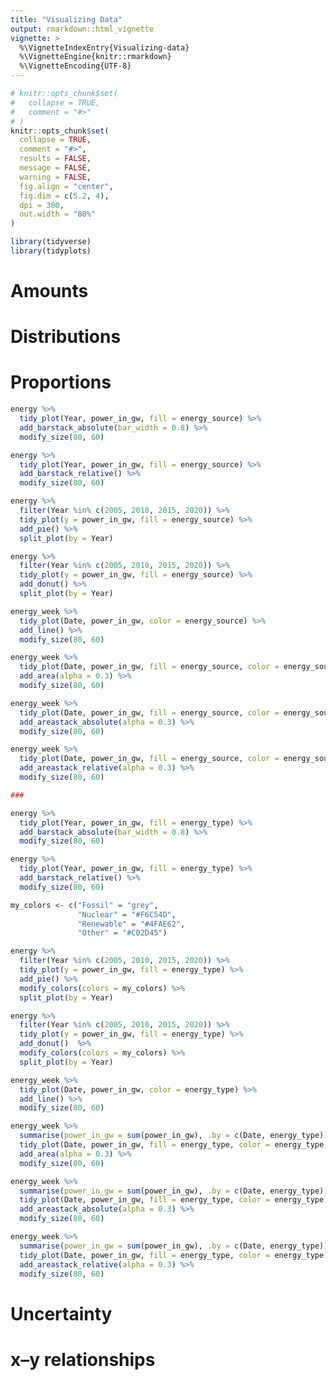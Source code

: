 ```yaml
---
title: "Visualizing Data"
output: rmarkdown::html_vignette
vignette: >
  %\VignetteIndexEntry{Visualizing-data}
  %\VignetteEngine{knitr::rmarkdown}
  %\VignetteEncoding{UTF-8}
---
```


```r
# knitr::opts_chunk$set(
#   collapse = TRUE,
#   comment = "#>"
# )
knitr::opts_chunk$set(
  collapse = TRUE,
  comment = "#>",
  results = FALSE,
  message = FALSE,
  warning = FALSE,
  fig.align = "center",
  fig.dim = c(5.2, 4),
  dpi = 300,
  out.width = "80%"
)

```

```r
library(tidyverse)
library(tidyplots)
```
# Amounts

# Distributions

# Proportions

```r
energy %>% 
  tidy_plot(Year, power_in_gw, fill = energy_source) %>% 
  add_barstack_absolute(bar_width = 0.8) %>% 
  modify_size(80, 60)

energy %>% 
  tidy_plot(Year, power_in_gw, fill = energy_source) %>% 
  add_barstack_relative() %>% 
  modify_size(80, 60)

energy %>% 
  filter(Year %in% c(2005, 2010, 2015, 2020)) %>% 
  tidy_plot(y = power_in_gw, fill = energy_source) %>% 
  add_pie() %>% 
  split_plot(by = Year)

energy %>% 
  filter(Year %in% c(2005, 2010, 2015, 2020)) %>% 
  tidy_plot(y = power_in_gw, fill = energy_source) %>% 
  add_donut() %>% 
  split_plot(by = Year)

energy_week %>% 
  tidy_plot(Date, power_in_gw, color = energy_source) %>% 
  add_line() %>% 
  modify_size(80, 60)

energy_week %>% 
  tidy_plot(Date, power_in_gw, fill = energy_source, color = energy_source) %>% 
  add_area(alpha = 0.3) %>% 
  modify_size(80, 60)

energy_week %>% 
  tidy_plot(Date, power_in_gw, fill = energy_source, color = energy_source) %>% 
  add_areastack_absolute(alpha = 0.3) %>% 
  modify_size(80, 60)

energy_week %>% 
  tidy_plot(Date, power_in_gw, fill = energy_source, color = energy_source) %>% 
  add_areastack_relative(alpha = 0.3) %>% 
  modify_size(80, 60)

###

energy %>% 
  tidy_plot(Year, power_in_gw, fill = energy_type) %>% 
  add_barstack_absolute(bar_width = 0.8) %>% 
  modify_size(80, 60)

energy %>% 
  tidy_plot(Year, power_in_gw, fill = energy_type) %>% 
  add_barstack_relative() %>% 
  modify_size(80, 60)

my_colors <- c("Fossil" = "grey",
               "Nuclear" = "#F6C54D",
               "Renewable" = "#4FAE62",
               "Other" = "#C02D45")

energy %>% 
  filter(Year %in% c(2005, 2010, 2015, 2020)) %>% 
  tidy_plot(y = power_in_gw, fill = energy_type) %>% 
  add_pie() %>% 
  modify_colors(colors = my_colors) %>% 
  split_plot(by = Year)

energy %>% 
  filter(Year %in% c(2005, 2010, 2015, 2020)) %>% 
  tidy_plot(y = power_in_gw, fill = energy_type) %>% 
  add_donut()  %>% 
  modify_colors(colors = my_colors) %>%  
  split_plot(by = Year)

energy_week %>% 
  tidy_plot(Date, power_in_gw, color = energy_type) %>% 
  add_line() %>% 
  modify_size(80, 60)

energy_week %>% 
  summarise(power_in_gw = sum(power_in_gw), .by = c(Date, energy_type)) %>% 
  tidy_plot(Date, power_in_gw, fill = energy_type, color = energy_type) %>% 
  add_area(alpha = 0.3) %>% 
  modify_size(80, 60)

energy_week %>% 
  summarise(power_in_gw = sum(power_in_gw), .by = c(Date, energy_type)) %>% 
  tidy_plot(Date, power_in_gw, fill = energy_type, color = energy_type) %>% 
  add_areastack_absolute(alpha = 0.3) %>% 
  modify_size(80, 60)

energy_week %>%
  summarise(power_in_gw = sum(power_in_gw), .by = c(Date, energy_type)) %>% 
  tidy_plot(Date, power_in_gw, fill = energy_type, color = energy_type) %>% 
  add_areastack_relative(alpha = 0.3) %>% 
  modify_size(80, 60)
```


# Uncertainty

# x--y relationships


